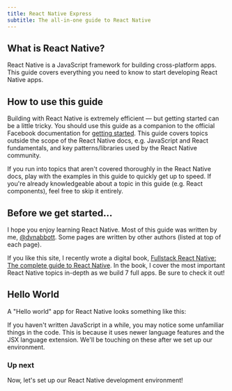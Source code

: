 ```yaml
---
title: React Native Express
subtitle: The all-in-one guide to React Native
---
```



## What is React Native?

React Native is a JavaScript framework for building cross-platform apps. This guide covers everything you need to know to start developing React Native apps.

## How to use this guide

Building with React Native is extremely efficient — but getting started can be a little tricky. You should use this guide as a companion to the official Facebook documentation for [getting started](https://reactnative.dev/docs/getting-started.html). This guide covers topics outside the scope of the React Native docs, e.g. JavaScript and React fundamentals, and key patterns/libraries used by the React Native community.

If you run into topics that aren't covered thoroughly in the React Native docs, play with the examples in this guide to quickly get up to speed. If you're already knowledgeable about a topic in this guide (e.g. React components), feel free to skip it entirely.

## Before we get started...

I hope you enjoy learning React Native. Most of this guide was written by me, [@dvnabbott](https://twitter.com/dvnabbott). Some pages are written by other authors (listed at top of each page).

If you like this site, I recently wrote a digital book, [Fullstack React Native: The complete guide to React Native](https://gumroad.com/a/567063667). In the book, I cover the most important React Native topics in-depth as we build 7 full apps. Be sure to check it out!

## Hello World

A "Hello world" app for React Native looks something like this:

<Example code={example} />

If you haven't written JavaScript in a while, you may notice some unfamiliar things in the code. This is because it uses newer language features and the JSX language extension. We'll be touching on these after we set up our environment.

### Up next

Now, let's set up our React Native development environment!
